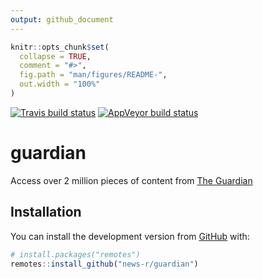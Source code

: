 ```yaml
---
output: github_document
---
```


<!-- README.md is generated from README.Rmd. Please edit that file -->

```r
knitr::opts_chunk$set(
  collapse = TRUE,
  comment = "#>",
  fig.path = "man/figures/README-",
  out.width = "100%"
)
```
<!-- badges: start -->
[![Travis build status](https://travis-ci.org/news-r/guardian.svg?branch=master)](https://travis-ci.org/news-r/guardian)
[![AppVeyor build status](https://ci.appveyor.com/api/projects/status/github/news-r/guardian?branch=master&svg=true)](https://ci.appveyor.com/project/news-r/guardian)
<!-- badges: end -->

# guardian

Access over 2 million pieces of content from [The Guardian](https://www.theguardian.com/)

## Installation

You can install the development version from [GitHub](https://github.com/) with:

``` r
# install.packages("remotes")
remotes::install_github("news-r/guardian")
```
